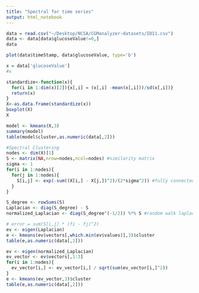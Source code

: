 ```yaml
---
title: "Spectral for time series"
output: html_notebook
---
```


```r
data = read.csv("~/Desktop/NCSA/CGManalyzer-datasets/ID11.csv")
data <- data[data$glucoseValue!=0,]
data
```


```r
plot(data$timeStamp, data$glucoseValue, type='b')
```

```r
x = data['glucoseValue']
#x

standardize<-function(x){
  for(i in 1:dim(x)[2]){x[,i] = (x[,i] -mean(x[,i]))/sd(x[,i])}
  return(x)
}
X<-as.data.frame(standardize(x))
boxplot(X)
X
```

```r
model <- kmeans(X,3)
summary(model)
table(model$cluster,as.numeric(data[,2]))
```


```r
#Spectral Clustering
nodes <- dim(X)[1]
S <- matrix(NA,nrow=nodes,ncol=nodes) #similarity matrix
sigma <- 1
for(i in 1:nodes){
  for(j in 1:nodes){
    S[i,j] <- exp(-sum((X[i,] - X[j,])^2)/(2*sigma^2)) #fully connected graph => gaussian similarity function
  }
}

S_degree <- rowSums(S)
Laplacian <- diag(S_degree) - S
normalized_Laplacian <- diag(S_degree^(-1/2)) %*% S #random walk laplacian
```

```r
# error = sum(S[i,j] * (fi - fj)^2)
ev <- eigen(Laplacian)
e <- kmeans(ev$vectors[,which.min(ev$values)],3)$cluster
table(e,as.numeric(data[,2]))
```




```r
ev <- eigen(normalized_Laplacian)
ev_vector <- ev$vectors[,1:3]
for(i in 1:nodes){
  ev_vector[i,] <- ev_vector[i,] / sqrt(sum(ev_vector[i,]^2))
}
e <- kmeans(ev_vector,3)$cluster
table(e,as.numeric(data[,2]))
```
